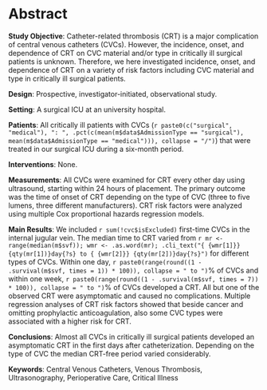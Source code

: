 # Abstract

**Study Objective**:
Catheter-related thrombosis (CRT) is a major complication of central venous catheters (CVCs).
However, the incidence, onset, and dependence of CRT on CVC material and/or type in critically ill surgical patients is unknown.
Therefore, we here investigated incidence, onset, and dependence of CRT on a variety of risk factors including CVC material and type in critically ill surgical patients.

**Design**: Prospective, investigator-initiated, observational study.

**Setting**: A surgical ICU at an university hospital.

**Patients**: All critically ill patients with CVCs (`r paste0(c("surgical", "medical"), ": ", .pct(c(mean(m$data$AdmissionType == "surgical"), mean(m$data$AdmissionType == "medical"))), collapse = "/")`)
that were treated in our surgical ICU during a six-month period.

**Interventions**: None.

**Measurements**:
All CVCs were examined for CRT every other day using ultrasound, starting within 24 hours of placement.
The primary outcome was the time of onset of CRT depending on the type of CVC
(three to five lumens, three different manufacturers).
CRT risk factors were analyzed using multiple Cox proportional hazards regression models.

**Main Results**:
We included `r sum(!cvc$isExcluded)` first-time CVCs in the internal jugular vein.
The median time to CRT
varied from `r mr <- range(median(m$svf)); wmr <- .as.word(mr); .cli_text("{ {wmr[1]}} {qty(mr[1])}day{?s} to { {wmr[2]}} {qty(mr[2])}day{?s}")` for different types of CVCs.
Within one day, `r paste0(range(round((1 - .survival(m$svf, times = 1)) * 100)), collapse = " to ")`% of CVCs
and within one week, `r paste0(range(round((1 - .survival(m$svf, times = 7)) * 100)), collapse = " to ")`% of CVCs developed a CRT.
All but one of the observed CRT were asymptomatic and caused no complications.
Multiple regression analyses of CRT risk factors showed that beside cancer and omitting prophylactic anticoagulation, also some CVC types were associated with a higher risk for CRT.

**Conclusions**:
Almost all CVCs in critically ill surgical patients developed an asymptomatic CRT in the first days after catheterization.
Depending on the type of CVC the median CRT-free period varied considerably.

**Keywords**:
Central Venous Catheters, Venous Thrombosis, Ultrasonography, Perioperative Care, Critical Illness
